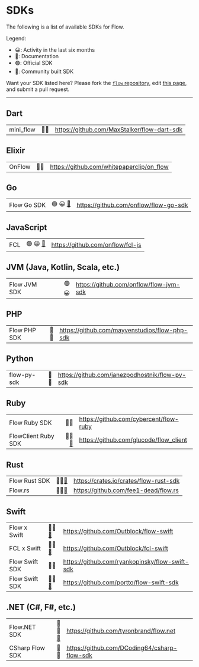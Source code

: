 # SDKs


The following is a list of available SDKs for Flow.

Legend:

- 😀: Activity in the last six months
- 📘: Documentation
- 🟢: Official SDK
- 🤝: Community built SDK

Want your SDK listed here? Please fork the [`flow` repository](https://github.com/onflow/flow), edit [this page](https://github.com/onflow/flow/blob/master/docs/content/sdks.mdx), and submit a pull request.

---

## Dart

|           |      |                                                                                                                                                              |
| --------- | ---: | ------------------------------------------------------------------------------------------------------------------------------------------------------------ |
| mini_flow | 🤝😀 | <TrackingLink href="https://github.com/MaxStalker/flow-dart-sdk" eventName="flutter_sdk_selected">https://github.com/MaxStalker/flow-dart-sdk</TrackingLink> |

## Elixir

|        |      |                                                                                                                                                         |
| ------ | ---: | ------------------------------------------------------------------------------------------------------------------------------------------------------- |
| OnFlow | 🤝😀 | <TrackingLink href="https://github.com/whitepaperclip/on_flow" eventName="elixir_sdk_selected">https://github.com/whitepaperclip/on_flow</TrackingLink> |

## Go

|             |                          |                                                                                                                                             |
| ----------- | -----------------------: | ------------------------------------------------------------------------------------------------------------------------------------------- |
| Flow Go SDK | 🟢 😀 [📘](/flow-go-sdk) | <TrackingLink href="https://github.com/onflow/flow-go-sdk" eventName="go_sdk_selected">https://github.com/onflow/flow-go-sdk</TrackingLink> |

## JavaScript

|     |                  |                                                                                                                                |
| --- | ---------------: | ------------------------------------------------------------------------------------------------------------------------------ |
| FCL | 🟢 😀 [📘](/fcl) | <TrackingLink href="https://github.com/onflow/fcl-js" eventName="fcl_selected">https://github.com/onflow/fcl-js</TrackingLink> |

## JVM (Java, Kotlin, Scala, etc.)

|              |       |                                                                                                                                                |
| ------------ | ----: | ---------------------------------------------------------------------------------------------------------------------------------------------- |
| Flow JVM SDK | 🟢 😀 | <TrackingLink href="https://github.com/onflow/flow-jvm-sdk" eventName="jvm_sdk_selected">https://github.com/onflow/flow-jvm-sdk</TrackingLink> |

## PHP

|              |      |                                                                                                                                                              |
| ------------ | ---: | ------------------------------------------------------------------------------------------------------------------------------------------------------------ |
| Flow PHP SDK | 🤝😀 | <TrackingLink href="https://github.com/mayvenstudios/flow-php-sdk" eventName="php_sdk_selected">https://github.com/mayvenstudios/flow-php-sdk</TrackingLink> |

## Python

|             |      |                                                                                                                                                                   |
| ----------- | ---: | ----------------------------------------------------------------------------------------------------------------------------------------------------------------- |
| flow-py-sdk | 🤝😀 | <TrackingLink href="https://github.com/janezpodhostnik/flow-py-sdk" eventName="python_sdk_selected">https://github.com/janezpodhostnik/flow-py-sdk</TrackingLink> |

## Ruby

|                     |                                                  |                                                                                                                                                 |
| ------------------- | -----------------------------------------------: | ----------------------------------------------------------------------------------------------------------------------------------------------- |
| Flow Ruby SDK       |                                             🤝😀 | <TrackingLink href="https://github.com/cybercent/flow-ruby" eventName="ruby_sdk_selected">https://github.com/cybercent/flow-ruby</TrackingLink> |
| FlowClient Ruby SDK | 🤝😀[📘](https://github.com/glucode/flow_client) | <TrackingLink href="https://github.com/glucode/flow_client" eventName="ruby_sdk_selected">https://github.com/glucode/flow_client</TrackingLink> |

## Rust

|               |                                                                 |                                                                                                                                                 |
| ------------- | --------------------------------------------------------------: | ----------------------------------------------------------------------------------------------------------------------------------------------- |
| Flow Rust SDK |  🤝😀[📘](https://github.com/MarshallBelles/flow-rust-sdk/wiki) | <TrackingLink href="https://crates.io/crates/flow-rust-sdk" eventName="rust_sdk_selected">https://crates.io/crates/flow-rust-sdk</TrackingLink> |
| Flow.rs       | 🤝😀[📘](https://github.com/fee1-dead/flow.rs/tree/master/docs) | <TrackingLink href="https://github.com/fee1-dead/flow.rs" eventName="rust_sdk_selected">https://github.com/fee1-dead/flow.rs</TrackingLink>     |

## Swift

|                |                                                                       |                                                                                                                                                                  |
| -------------- | --------------------------------------------------------------------- | ---------------------------------------------------------------------------------------------------------------------------------------------------------------- |
| Flow x Swift   | 🤝😀[📘](https://github.com/Outblock/flow-swift) | <TrackingLink href="https://github.com/Outblock/flow-swift" eventName="swift_sdk_selected">https://github.com/Outblock/flow-swift</TrackingLink>                     |
| FCL x Swift   | 🤝😀[📘](https://github.com/Outblock/fcl-swift) | <TrackingLink href="https://github.com/Outblock/fcl-swift" eventName="swift_fcl_sdk_selected">https://github.com/Outblock/fcl-swift</TrackingLink>                     |
| Flow Swift SDK | 🤝😀                                                                  | <TrackingLink href="https://github.com/ryankopinsky/flow-swift-sdk" eventName="swift_sdk_selected">https://github.com/ryankopinsky/flow-swift-sdk</TrackingLink> |
| Flow Swift SDK | 🤝😀[📘](https://github.com/portto/flow-swift-sdk) | <TrackingLink href="https://github.com/portto/flow-swift-sdk" eventName="swift_sdk_selected">https://github.com/portto/flow-swift-sdk</TrackingLink> |

## .NET (C#, F#, etc.)

|                 |                                                      |                                                                                                                                                               |
| --------------- | ---------------------------------------------------: | ------------------------------------------------------------------------------------------------------------------------------------------------------------- |
| Flow.NET SDK    | 🤝😀[📘](https://tyronbrand.github.io/flow.net/api/) | <TrackingLink href="https://github.com/tyronbrand/flow.net" eventName="dotnet_sdk_selected">https://github.com/tyronbrand/flow.net</TrackingLink>             |
| CSharp Flow SDK |                                                 🤝😀 | <TrackingLink href="https://github.com/DCoding64/csharp-flow-sdk" eventName="dotnet_sdk_selected">https://github.com/DCoding64/csharp-flow-sdk</TrackingLink> |
